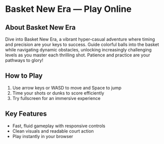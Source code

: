 # Basket New Era — Play Online

## About Basket New Era

Dive into Basket New Era, a vibrant hyper-casual adventure where timing and precision are your keys to success. Guide colorful balls into the basket while navigating dynamic obstacles, unlocking increasingly challenging levels as you master each thrilling shot. Patience and practice are your pathways to glory!

## How to Play

1. Use arrow keys or WASD to move and Space to jump
2. Time your shots or dunks to score efficiently
3. Try fullscreen for an immersive experience

## Key Features

- Fast, fluid gameplay with responsive controls
- Clean visuals and readable court action
- Play instantly in your browser
